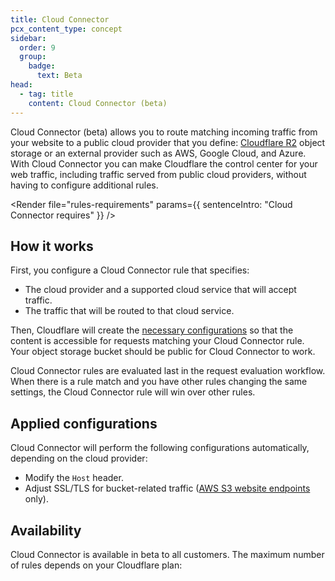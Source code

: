 ```yaml
---
title: Cloud Connector
pcx_content_type: concept
sidebar:
  order: 9
  group:
    badge:
      text: Beta
head:
  - tag: title
    content: Cloud Connector (beta)
---
```



Cloud Connector (beta) allows you to route matching incoming traffic from your website to a public cloud provider that you define: [Cloudflare R2](/r2/) object storage or an external provider such as AWS, Google Cloud, and Azure. With Cloud Connector you can make Cloudflare the control center for your web traffic, including traffic served from public cloud providers, without having to configure additional rules.

<Render
	file="rules-requirements"
	params={{ sentenceIntro: "Cloud Connector requires" }}
/>

## How it works

First, you configure a Cloud Connector rule that specifies:

- The cloud provider and a supported cloud service that will accept traffic.
- The traffic that will be routed to that cloud service.

Then, Cloudflare will create the [necessary configurations](#applied-configurations) so that the content is accessible for requests matching your Cloud Connector rule. Your object storage bucket should be public for Cloud Connector to work.

Cloud Connector rules are evaluated last in the request evaluation workflow. When there is a rule match and you have other rules changing the same settings, the Cloud Connector rule will win over other rules.

## Applied configurations

Cloud Connector will perform the following configurations automatically, depending on the cloud provider:

- Modify the `Host` header.
- Adjust SSL/TLS for bucket-related traffic ([AWS S3 website endpoints](/rules/cloud-connector/providers/#ssl-connections-to-aws-s3-endpoints) only).

## Availability

Cloud Connector is available in beta to all customers. The maximum number of rules depends on your Cloudflare plan:

<Render file="rules-new-limits" />

<FeatureTable id="rules.cloud_connector" />
